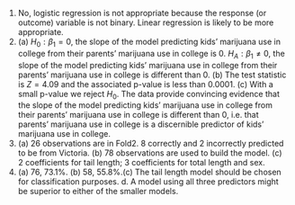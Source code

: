 1. No, logistic regression is not appropriate because the response (or outcome) variable is not binary.  Linear regression is likely to be more appropriate.
\addtocounter{enumi}{1}

1. \(a) $H_0: \beta_1 = 0$, the slope of the model predicting kids' marijuana use in college from their parents' marijuana use in college is 0. $H_A: \beta_1 \neq 0$, the slope of the model predicting kids' marijuana use in college from their parents' marijuana use in college is different than 0. (b) The test statistic is $Z = 4.09$ and the associated p-value is less than 0.0001. (c) With a small p-value we reject $H_0$. The data provide convincing evidence that the slope of the model predicting kids' marijuana use in college from their parents' marijuana use in college is different than 0, i.e. that parents' marijuana use in college is a discernible predictor of kids' marijuana use in college.
\addtocounter{enumi}{1}

1. \(a) 26 observations are in Fold2. 8 correctly and 2 incorrectly predicted to be from Victoria. (b) 78 observations are used to build the model. (c) 2 coefficients for tail length; 3 coefficients for total length and sex.
\addtocounter{enumi}{1}

1. \(a) 76, 73.1%.  (b) 58, 55.8%.(c) The tail length model should be chosen for classification purposes. d. A model using all three predictors might be superior to either of the smaller models.
\addtocounter{enumi}{1}

